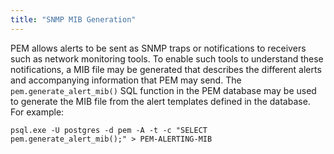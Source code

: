 ```yaml
---
title: "SNMP MIB Generation"
---
```


<div id="snmp_mib_generation" class="registered_link"></div>

PEM allows alerts to be sent as SNMP traps or notifications to receivers such as network monitoring tools. To enable such tools to understand these notifications, a MIB file may be generated that describes the different alerts and accompanying information that PEM may send. The `pem.generate_alert_mib()` SQL function in the PEM database may be used to generate the MIB file from the alert templates defined in the database. For example:

```
psql.exe -U postgres -d pem -A -t -c "SELECT pem.generate_alert_mib();" > PEM-ALERTING-MIB
```
